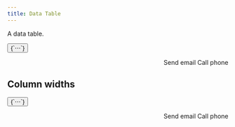 ```yaml
---
title: Data Table
---
```


A data table.

<Example>
  <DataTable
    data={[
      { id: 1, name: 'Bob', title: 'CEO' },
      { id: 2, name: 'Fred', title: 'VP Marketing' },
      { id: 3, name: 'Ted', title: 'Engineer' },
    ]}
  >
    <DataColumn id="id" label="ID" />
    <DataColumn id="name" label="Name" />
    <DataColumn id="title" label="Title" />
    <DataColumn id="actions" label="" align="end">
      <MenuTrigger>
        <Button variant="outline" size="xs">
          {`⋯`}
        </Button>
        <Popover>
          <Menu>
            <MenuItem id="email">Send email</MenuItem>
            <MenuItem id="phone">Call phone</MenuItem>
          </Menu>
        </Popover>
      </MenuTrigger>
    </DataColumn>
  </DataTable>
</Example>

## Column widths

<Example>
  <DataTable
    data={[
      { id: 1, name: 'Bob', title: 'CEO', email: 'bob@aol.com' },
      { id: 2, name: 'Fred', title: 'VP Marketing', email: 'fred@aol.com' },
      { id: 3, name: 'Ted', title: 'Engineer', email: 'ted@aol.com' },
    ]}
  >
    <DataColumn id="id" label="ID" width="50px" />
    <DataColumn id="name" label="Name" width="2fr" />
    <DataColumn id="title" label="Title" />
    <DataColumn id="email" label="Email" />
    <DataColumn id="actions" label="" align="end">
      <MenuTrigger>
        <Button variant="outline" size="xs">
          {`⋯`}
        </Button>
        <Popover>
          <Menu>
            <MenuItem id="email">Send email</MenuItem>
            <MenuItem id="phone">Call phone</MenuItem>
          </Menu>
        </Popover>
      </MenuTrigger>
    </DataColumn>
  </DataTable>
</Example>
